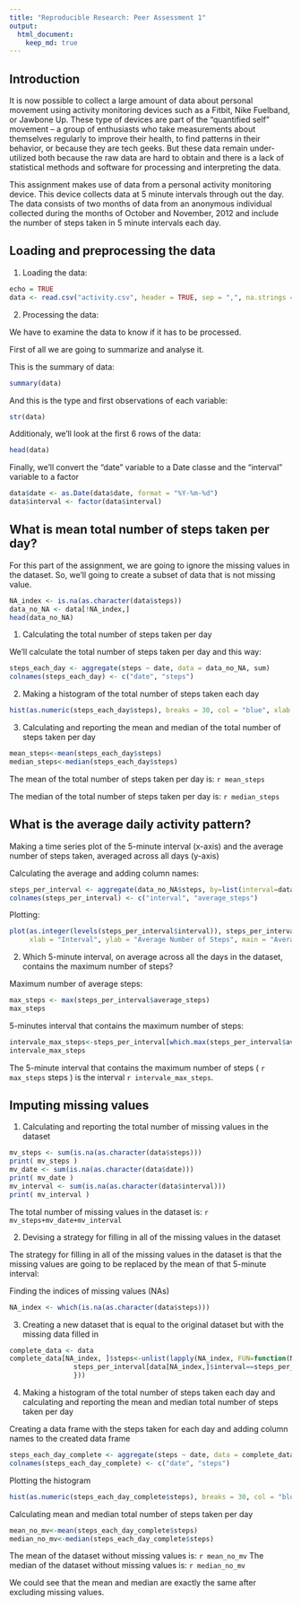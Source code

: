 ```yaml
---
title: "Reproducible Research: Peer Assessment 1"
output: 
  html_document:
    keep_md: true
---
```

## Introduction

It is now possible to collect a large amount of data about personal movement using activity monitoring devices such as a Fitbit, Nike Fuelband, or Jawbone Up. These type of devices are part of the “quantified self” movement – a group of enthusiasts who take measurements about themselves regularly to improve their health, to find patterns in their behavior, or because they are tech geeks. But these data remain under-utilized both because the raw data are hard to obtain and there is a lack of statistical methods and software for processing and interpreting the data.

This assignment makes use of data from a personal activity monitoring device. This device collects data at 5 minute intervals through out the day. The data consists of two months of data from an anonymous individual collected during the months of October and November, 2012 and include the number of steps taken in 5 minute intervals each day.




## Loading and preprocessing the data

1. Loading the data:

```r
echo = TRUE
data <- read.csv("activity.csv", header = TRUE, sep = ",", na.strings = "NA")
```

2. Processing the data:

We have to examine the data to know if it has to be processed.

First of all we are going to summarize and analyse it.

This is the summary of data:

```r
summary(data)
```

And this is the type and first observations of each variable:

```r
str(data)
```

Additionaly, we'll look at the first 6 rows of the data:

```r
head(data)
```

Finally, we'll convert the “date” variable to a Date classe and the “interval” variable to a factor

```r
data$date <- as.Date(data$date, format = "%Y-%m-%d")
data$interval <- factor(data$interval)
```


## What is mean total number of steps taken per day?

For this part of the assignment, we are going to ignore the missing values in the dataset. So, we'll going to create a subset of data that is not missing value.

```r
NA_index <- is.na(as.character(data$steps))
data_no_NA <- data[!NA_index,]
head(data_no_NA)
```

1. Calculating the total number of steps taken per day

We'll calculate the total number of steps  taken per day and  this way:

```r
steps_each_day <- aggregate(steps ~ date, data = data_no_NA, sum)
colnames(steps_each_day) <- c("date", "steps")
```

2. Making a histogram of the total number of steps taken each day

```r
hist(as.numeric(steps_each_day$steps), breaks = 30, col = "blue", xlab = "Number of Steps", main= "Histogram of the total number of steps taken each day")
```

  
3. Calculating and reporting the mean and median of the total number of steps taken per day

```r
mean_steps<-mean(steps_each_day$steps)
median_steps<-median(steps_each_day$steps)
```

The mean of the total number of steps taken per day is: `r mean_steps`

The median of the total number of steps taken per day is: `r median_steps`


## What is the average daily activity pattern?

Making a time series plot of the 5-minute interval (x-axis) and the average number of steps taken, averaged across all days (y-axis)

Calculating the average and adding column names:

```r
steps_per_interval <- aggregate(data_no_NA$steps, by=list(interval=data_no_NA$interval), FUN=mean)
colnames(steps_per_interval) <- c("interval", "average_steps")
```

Plotting:

```r
plot(as.integer(levels(steps_per_interval$interval)), steps_per_interval$average_steps, type="l",
     xlab = "Interval", ylab = "Average Number of Steps", main = "Average Daily Activity Pattern",  col ="red")
```

2. Which 5-minute interval, on average across all the days in the dataset, contains the maximum number of steps?

Maximum number of average steps:

```r
max_steps <- max(steps_per_interval$average_steps)
max_steps
```

5-minutes interval that contains the maximum number of steps:

```r
intervale_max_steps<-steps_per_interval[which.max(steps_per_interval$average_steps),]$interval
intervale_max_steps
```

The 5-minute interval that contains the maximum number of steps ( `r max_steps`  steps ) is the interval `r intervale_max_steps`.



## Imputing missing values

1. Calculating and reporting the total number of missing values in the dataset


```r
mv_steps <- sum(is.na(as.character(data$steps)))
print( mv_steps )
mv_date <- sum(is.na(as.character(data$date)))
print( mv_date )
mv_interval <- sum(is.na(as.character(data$interval)))
print( mv_interval )
```

The total number of missing values in the dataset is: `r mv_steps+mv_date+mv_interval`

2. Devising a strategy for filling in all of the missing values in the dataset

The strategy for filling in all of the missing values in the dataset is that the missing values are going to be replaced by the mean of that 5-minute interval:

Finding the indices of missing values (NAs)

```r
NA_index <- which(is.na(as.character(data$steps)))
```


3. Creating a new dataset that is equal to the original dataset but with the missing data filled in


```r
complete_data <- data
complete_data[NA_index, ]$steps<-unlist(lapply(NA_index, FUN=function(NA_index){
                steps_per_interval[data[NA_index,]$interval==steps_per_interval$interval,]$average_steps
                }))
```
4. Making a histogram of the total number of steps taken each day and calculating and reporting the mean and median total number of steps taken per day

Creating a data frame with the steps taken for each day and adding column names to the created data frame

```r
steps_each_day_complete <- aggregate(steps ~ date, data = complete_data, sum)
colnames(steps_each_day_complete) <- c("date", "steps")
```

Plotting the histogram

```r
hist(as.numeric(steps_each_day_complete$steps), breaks = 30, col = "blue", xlab = "Number of Steps", main= "Histogram of the total number of steps taken each day")
```

Calculating mean and median total number of steps taken per day

```r
mean_no_mv<-mean(steps_each_day_complete$steps)
median_no_mv<-median(steps_each_day_complete$steps)
```

The mean of the dataset without missing values is: `r mean_no_mv`
The median of the dataset without missing values is: `r median_no_mv`

We could see that the mean and median are exactly the same after excluding missing values.
